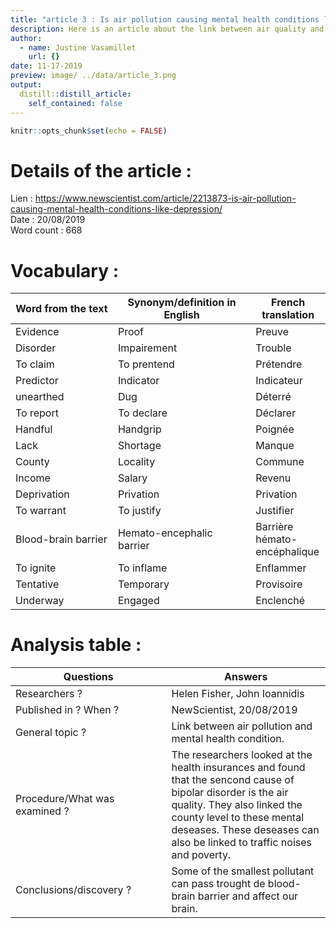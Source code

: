 ```yaml
---
title: "article 3 : Is air pollution causing mental health conditions like depression ?"
description: Here is an article about the link between air quality and mental deseases
author:
  - name: Justine Vasamillet
    url: {}
date: 11-17-2019
preview: image/ ../data/article_3.png
output:
  distill::distill_article:
    self_contained: false
---
```


```r
knitr::opts_chunk$set(echo = FALSE)
```

# Details of the article : 
 
Lien : [https://www.newscientist.com/article/2213873-is-air-pollution-causing-mental-health-conditions-like-depression/](https://www.newscientist.com/article/2213873-is-air-pollution-causing-mental-health-conditions-like-depression/)  
Date : 20/08/2019  
Word count : 668  

# Vocabulary : 

Word from the text          |Synonym/definition in English           |French translation 
----------------------------|-------------------------------------|--------------------
Evidence  |Proof  |Preuve  
Disorder  |Impairement  |Trouble  
To claim  |To prentend  |Prétendre  
Predictor  |Indicator  |Indicateur  
unearthed  |Dug  |Déterré  
To report  |To declare  |Déclarer  
Handful  |Handgrip  |Poignée  
Lack  |Shortage  |Manque  
County  |Locality  |Commune  
Income  |Salary  |Revenu  
Deprivation  |Privation  |Privation  
To warrant  |To justify  |Justifier  
Blood-brain barrier  |Hemato-encephalic barrier  |Barrière hémato-encéphalique  
To ignite  |To inflame  |Enflammer  
Tentative  |Temporary  |Provisoire  
Underway  |Engaged  |Enclenché  
 
# Analysis table : 

Questions                  |Answers          
---------------------------|----------------------------
Researchers ?  |Helen Fisher, John Ioannidis  
Published in ? When ?  |NewScientist, 20/08/2019  
General topic ?  |Link between air pollution and mental health condition.  
Procedure/What was examined ?  |The researchers looked at the health insurances and found that the sencond cause of bipolar disorder is the air quality. They also linked the county level to these mental deseases. These deseases can also be linked to traffic noises and poverty.  
Conclusions/discovery ?  |Some of the smallest pollutant can pass trought de blood-brain barrier and affect our brain. 
 
 
 

